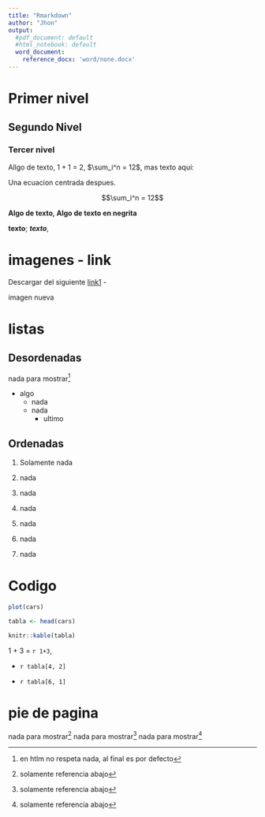 ```yaml
---
title: "Rmarkdown"
author: "Jhon"
output:
  #pdf_document: default
  #html_notebook: default
  word_document:
    reference_docx: 'word/none.docx'
---
```


# Primer nivel

## Segundo Nivel

### Tercer nivel

Allgo de texto, $1+1$ = 2, $\sum_i^n = 12$, mas texto aqui:

Una ecuacion centrada despues.

$$\sum_i^n = 12$$


**Algo de texto*, *Algo de texto en negrita**

**texto**; ***texto***, 

# imagenes  - link

Descargar del siguiente [link1](https://github.com/TJhon/r-curso) - 

imagen nueva


# listas


## Desordenadas

nada para mostrar^[en htlm no respeta nada, al final es por defecto]

- algo
  - nada
  - nada
    - ultimo
    
    
## Ordenadas

1. Solamente nada

1. nada 
1. nada 
1. nada 
1. nada 
1. nada 
1. nada 


# Codigo

```r
plot(cars)
```

```r
tabla <- head(cars)

knitr::kable(tabla)
```


1 + 3 = `r 1+3`,

- `r tabla[4, 2]`


- `r tabla[6, 1]`


# pie de pagina 




nada para mostrar^[solamente referencia abajo]
nada para mostrar^[solamente referencia abajo]
nada para mostrar^[solamente referencia abajo]


